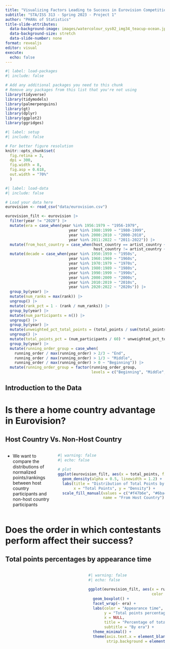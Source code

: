 ```yaml
---
title: "Visualizing Factors Leading to Success in Eurovision Competitions"
subtitle: "STA/ISS 313 - Spring 2023 - Project 1"
author: "PHANs of Statistics"
title-slide-attributes:
  data-background-image: images/watercolour_sys02_img34_teacup-ocean.jpg
  data-background-size: stretch
  data-slide-number: none
format: revealjs
editor: visual
execute:
  echo: false
---
```


```r
#| label: load-packages
#| include: false

# Add any additional packages you need to this chunk
# Remove any packages from this list that you're not using
library(tidyverse)
library(tidymodels)
library(palmerpenguins)
library(gt)
library(dplyr)
library(ggplot2)
library(ggridges)
```

```r
#| label: setup
#| include: false

# For better figure resolution
knitr::opts_chunk$set(
  fig.retina = 3, 
  dpi = 300, 
  fig.width = 8, 
  fig.asp = 0.618, 
  out.width = "70%"
  )
```

```r
#| label: load-data
#| include: false

# Load your data here
eurovision <- read_csv("data/eurovision.csv")

eurovision_filt <- eurovision |>
  filter(year != "2020") |>
  mutate(era = case_when(year %in% 1956:1979 ~ "1956-1979",
                            year %in% 1980:1999 ~ "1980-1999",
                            year %in% 2000:2010 ~ "2000-2010",
                            year %in% 2011:2022 ~ "2011-2022")) |>
  mutate(from_host_country = case_when(host_country == artist_country ~ "Yes",
                                       host_country != artist_country ~ "No")) |>
  mutate(decade = case_when(year %in% 1950:1959 ~ "1950s",
                            year %in% 1960:1969 ~ "1960s",
                            year %in% 1970:1979 ~ "1970s",
                            year %in% 1980:1989 ~ "1980s",
                            year %in% 1990:1999 ~ "1990s", 
                            year %in% 2000:2009 ~ "2000s", 
                            year %in% 2010:2019 ~ "2010s", 
                            year %in% 2020:2022 ~ "2020s")) |>
  group_by(year) |>
  mutate(num_ranks = max(rank)) |>
  ungroup() |>
  mutate(rank_pct = 1 - (rank / num_ranks)) |>
  group_by(year) |>
  mutate(num_participants = n()) |>
  ungroup() |>
  group_by(year) |>
  mutate(unweighted_pct_total_points = (total_points / sum(total_points))) |>
  ungroup() |>
  mutate(total_points_pct = (num_participants / 60) * unweighted_pct_total_points) |>
  group_by(year) |>
  mutate(running_order_group = case_when(
    running_order / max(running_order) > 2/3 ~ "End", 
    running_order / max(running_order) > 1/3 ~ "Middle", 
    running_order / max(running_order) > 0 ~ "Beginning")) |>
  mutate(running_order_group = factor(running_order_group, 
                                      levels = c("Beginning", "Middle", "End")))
```

## Introduction to the Data

# Is there a home country advantage in Eurovision?

## Host Country Vs. Non-Host Country

::: columns
::: {.column width="30%"}
-   We want to compare the distributions of normalized points/rankings between host country participants and non-host country participants
:::

::: {.column width="70%"}
```r
#| warning: false
#| echo: false

# plot
ggplot(eurovision_filt, aes(x = total_points, fill = from_host_country)) +
  geom_density(alpha = 0.5, linewidth = 1.2) +
  labs(title = "Distribution of Total Points by from_host_country", 
       x = "Total Points", y = "Density") +
  scale_fill_manual(values = c("#f47b6e", "#6baed6"), 
                    name = "From Host Country")
```
:::
:::

# Does the order in which contestants perform affect their success?

## Total points percentages by appearance time

::: columns
::: {.column width="100%"}
:::
::: {.column width="100%"}
```r
#| warning: false
#| echo: false

ggplot(eurovision_filt, aes(x = running_order_group, y = total_points_pct, 
                            color = running_order_group)) +
  geom_boxplot() +
  facet_wrap(~ era) +
  labs(color = "Appearance time", 
       y = "Total points percentage", 
       x = NULL, 
       title = "Percentage of total points earned for contestants by appearance time", 
       subtitle = "By era") +
  theme_minimal() +
  theme(axis.text.x = element_blank(), 
        strip.background = element_rect(fill = "grey"))
```
:::
:::

